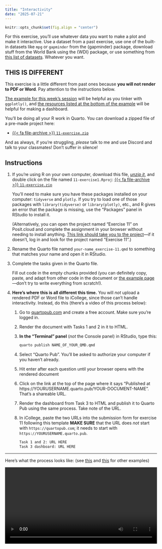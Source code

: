 ```yaml
---
title: "Interactivity"
date: "2025-07-21"
---
```


```r
knitr::opts_chunk$set(fig.align = "center")
```

For this exercise, you'll use whatever data you want to make a plot and make it interactive. Use a dataset from a past exercise, use one of the built-in datasets like `mpg` or `gapminder` from the {gapminder} package, download stuff from the World Bank using the {WDI} package, or use something from [this list of datasets](/resource/data.qmd). Whatever you want.

::: {.callout-warning}
## THIS IS DIFFERENT

This exercise is a little different from past ones because **you will not render to PDF or Word**. Pay attention to the instructions below.
:::

[The example for this week's session](/example/11-example.qmd) will be helpful as you tinker with `ggplotly()`, and [the resources listed at the bottom of the example](/example/11-example.qmd#making-a-dashboard-with-quarto) will be helpful for making a dashboard.

You'll be doing all your R work in Quarto. You can download a zipped file of a pre-made project here:

- [{{< fa file-archive >}} `11-exercise.zip`](/projects/11-exercise.zip)

And as always, if you're struggling, *please* talk to me and use Discord and talk to your classmates! Don't suffer in silence!


## Instructions

1. If you're using R on your own computer, download this file, [*unzip it*](/resource/unzipping.qmd), and double click on the file named `11-exercise1.Rproj`: [{{< fa file-archive >}} `11-exercise.zip`](/projects/11-exercise.zip)

   You'll need to make sure you have these packages installed on your computer: `tidyverse` and `plotly`. If you try to load one of those packages with `library(tidyverse)` or `library(plotly)`, etc., and R gives an error that the package is missing, use the "Packages" panel in RStudio to install it.

   (Alternatively, you can open the project named "Exercise 11" on Posit.cloud and complete the assignment in your browser without needing to install anything. [This link should take you to the project](https://posit.cloud/spaces/660084/content/10555603)—if it doesn't, log in and look for the project named "Exercise 11".)

2. Rename the Quarto file named `your-name_exercise-11.qmd` to something that matches your name and open it in RStudio.

3. Complete the tasks given in the Quarto file. 

   Fill out code in the empty chunks provided (you can definitely copy, paste, and adapt from other code in the document or [the example page](/example/11-example.qmd)—don't try to write everything from scratch!).

4. **Here's where this is all different this time.** You will *not* upload a rendered PDF or Word file to iCollege, since those can't handle interactivity. Instead, do this (there's a video of this process below):

   1. Go to [quartopub.com](https://quartopub.com/) and create a free account. Make sure you're logged in.

   2. Render the document with Tasks 1 and 2 in it to HTML.
   
   3. **In the "Terminal" panel** (*not* the Console panel) in RStudio, type this:
   
      ```sh
      quarto publish NAME_OF_YOUR_QMD.qmd
      ```
   
   4. Select "Quarto Pub". You'll be asked to authorize your computer if you haven't already.
   
   5. Hit enter after each question until your browser opens with the rendered document
   
   6. Click on the link at the top of the page where it says "Published at https://YOURUSERNAME.quarto.pub/YOUR-DOCUMENT-NAME". That's a shareable URL.
   
   7. Render the dashboard from Task 3 to HTML and publish it to Quarto Pub using the same process. Take note of the URL.

   8. In iCollege, paste the two URLs into the submission form for exercise 11 following this template **MAKE SURE** that the URL does *not* start with `https://quartopub.com`; it needs to start with `https://YOURUSERNAME.quarto.pub`.

      ```default
      Task 1 and 2: URL HERE
      Task 3 dashboard: URL HERE
      ```

---

Here's what the process looks like: (see [this](https://www.youtube.com/watch?v=l-AQ4yAQXy0) and [this](https://www.youtube.com/watch?v=nuYNCPRf8Js) for other examples)

```{=html}
<video controls width="100%" style="display: block; margin: auto;">
  <source src="/files/video/quarto-publish.mp4" type="video/mp4">
</video>
```
